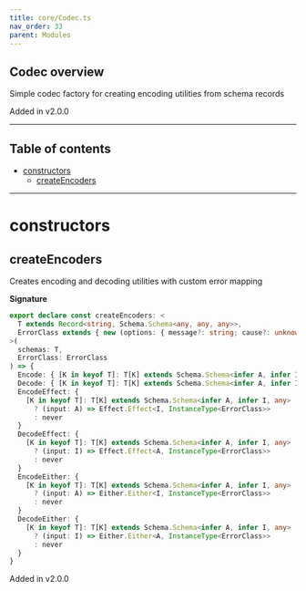 ```yaml
---
title: core/Codec.ts
nav_order: 33
parent: Modules
---
```


## Codec overview

Simple codec factory for creating encoding utilities from schema records

Added in v2.0.0

---

<h2 className="text-delta">Table of contents</h2>

- [constructors](#constructors)
  - [createEncoders](#createencoders)

---

# constructors

## createEncoders

Creates encoding and decoding utilities with custom error mapping

**Signature**

```ts
export declare const createEncoders: <
  T extends Record<string, Schema.Schema<any, any, any>>,
  ErrorClass extends { new (options: { message?: string; cause?: unknown }): unknown }
>(
  schemas: T,
  ErrorClass: ErrorClass
) => {
  Encode: { [K in keyof T]: T[K] extends Schema.Schema<infer A, infer I, any> ? (input: A) => I : never }
  Decode: { [K in keyof T]: T[K] extends Schema.Schema<infer A, infer I, any> ? (input: I) => A : never }
  EncodeEffect: {
    [K in keyof T]: T[K] extends Schema.Schema<infer A, infer I, any>
      ? (input: A) => Effect.Effect<I, InstanceType<ErrorClass>>
      : never
  }
  DecodeEffect: {
    [K in keyof T]: T[K] extends Schema.Schema<infer A, infer I, any>
      ? (input: I) => Effect.Effect<A, InstanceType<ErrorClass>>
      : never
  }
  EncodeEither: {
    [K in keyof T]: T[K] extends Schema.Schema<infer A, infer I, any>
      ? (input: A) => Either.Either<I, InstanceType<ErrorClass>>
      : never
  }
  DecodeEither: {
    [K in keyof T]: T[K] extends Schema.Schema<infer A, infer I, any>
      ? (input: I) => Either.Either<A, InstanceType<ErrorClass>>
      : never
  }
}
```

Added in v2.0.0
